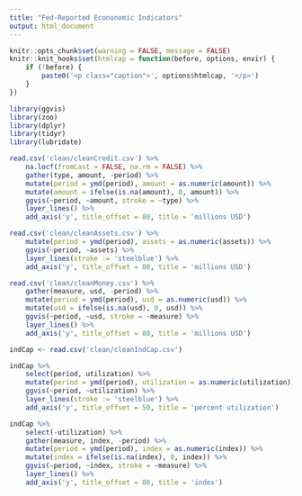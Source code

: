 ```yaml
---
title: "Fed-Reported Econonomic Indicators"
output: html_document
---
```


```r
knitr::opts_chunk$set(warning = FALSE, message = FALSE)
knitr::knit_hooks$set(htmlcap = function(before, options, envir) {
    if (!before) {
        paste0('<p class="caption">', options$htmlcap, '</p>')
    }
})
```

```r
library(ggvis)
library(zoo)
library(dplyr)
library(tidyr)
library(lubridate)
```

```r
read.csv('clean/cleanCredit.csv') %>%
    na.locf(fromLast = FALSE, na.rm = FALSE) %>%
    gather(type, amount, -period) %>%
    mutate(period = ymd(period), amount = as.numeric(amount)) %>%
    mutate(amount = ifelse(is.na(amount), 0, amount)) %>%
    ggvis(~period, ~amount, stroke = ~type) %>%
    layer_lines() %>%
    add_axis('y', title_offset = 80, title = 'millions USD')
```

```r
read.csv('clean/cleanAssets.csv') %>%
    mutate(period = ymd(period), assets = as.numeric(assets)) %>%
    ggvis(~period, ~assets) %>%
    layer_lines(stroke := 'steelblue') %>%
    add_axis('y', title_offset = 80, title = 'millions USD')
```

```r
read.csv('clean/cleanMoney.csv') %>%
    gather(measure, usd, -period) %>%
    mutate(period = ymd(period), usd = as.numeric(usd)) %>%
    mutate(usd = ifelse(is.na(usd), 0, usd)) %>%
    ggvis(~period, ~usd, stroke = ~measure) %>%
    layer_lines() %>%
    add_axis('y', title_offset = 80, title = 'millions USD')
```

```r
indCap <- read.csv('clean/cleanIndCap.csv')

indCap %>%
    select(period, utilization) %>%
    mutate(period = ymd(period), utilization = as.numeric(utilization)) %>%
    ggvis(~period, ~utilization) %>%
    layer_lines(stroke := 'steelblue') %>%
    add_axis('y', title_offset = 50, title = 'percent utilization')
```

```r
indCap %>%
    select(-utilization) %>%
    gather(measure, index, -period) %>%
    mutate(period = ymd(period), index = as.numeric(index)) %>%
    mutate(index = ifelse(is.na(index), 0, index)) %>%
    ggvis(~period, ~index, stroke = ~measure) %>%
    layer_lines() %>%
    add_axis('y', title_offset = 80, title = 'index')
```
